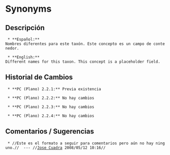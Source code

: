 = Synonyms =

== Descripción ==
  * **Español:**
 Nombres diferentes para este taxón. Este concepto es un campo de contenedor.

  * **English:**
 Different names for this taxon. This concept is a placeholder field.

== Historial de Cambios ==
  * **PC (Plano) 2.2.1:** Previa existencia

  * **PC (Plano) 2.2.2:** No hay cambios

  * **PC (Plano) 2.2.3:** No hay cambios

  * **PC (Plano) 2.2.4:** No hay cambios


== Comentarios / Sugerencias ==

  * //Este es el formato a seguir para comentarios pero aún no hay ninguno.//  --- //[[jcuadra@inbio.ac.cr|Jose Cuadra]] 2008/05/12 10:16//

